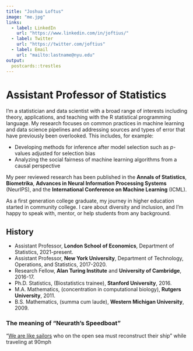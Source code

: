 ```yaml
---
title: "Joshua Loftus"
image: "me.jpg"
links:
  - label: LinkedIn
    url: "https://www.linkedin.com/in/joftius/"
  - label: Twitter
    url: "https://twitter.com/joftius"
  - label: Email
    url: "mailto:lastname@nyu.edu"
output:
  postcards::trestles
---
```

 
#  Assistant Professor of Statistics

I'm a statistician and data scientist with a broad range of interests including theory, applications, and teaching with the R statistical programming language. My research focuses on common practices in machine learning and data science pipelines and addressing sources and types of error that have previously been overlooked. This includes, for example:

- Developing methods for inference after model selection such as *p*-values adjusted for selection bias
- Analyzing the social fairness of machine learning algorithms from a causal perspective

My peer reviewed research has been published in the **Annals of Statistics**, **Biometrika**, **Advances in Neural Information Processing Systems** (NeurIPS), and the **International Conference on Machine Learning** (ICML).

As a first generation college graduate, my journey in higher education started in community college. I care about diversity and inclusion, and I'm happy to speak with, mentor, or help students from any background. 

## History

- Assistant Professor, **London School of Economics**, Department of Statistics, 2021-present.
- Assistant Professor, **New York University**, Department of Technology, Operations, and Statistics, 2017-2020.
- Research Fellow, **Alan Turing Institute** and **University of Cambridge**, 2016-17. 
- Ph.D. Statistics, (Biostatistics trainee), **Stanford University**, 2016.
- M.A. Mathematics, (concentration in computational biology), **Rutgers University**, 2011.
- B.S. Mathematics, (summa cum laude), **Western Michigan University**, 2009.


### The meaning of "Neurath's Speedboat"

"[We are like sailors](https://en.wikipedia.org/wiki/Neurath%27s_boat) who on the open sea must reconstruct their ship" while traveling at 90mph